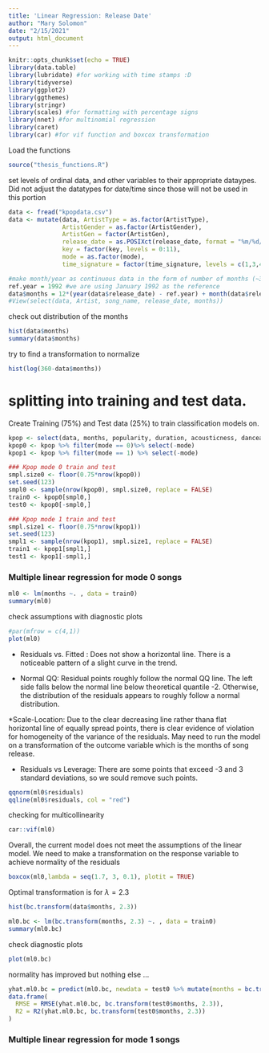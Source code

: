 ```yaml
---
title: 'Linear Regression: Release Date'
author: "Mary Solomon"
date: "2/15/2021"
output: html_document
---
```


```r
knitr::opts_chunk$set(echo = TRUE)
library(data.table)
library(lubridate) #for working with time stamps :D
library(tidyverse)
library(ggplot2)
library(ggthemes)
library(stringr)
library(scales) #for formatting with percentage signs
library(nnet) #for multinomial regression
library(caret)
library(car) #for vif function and boxcox transformation
```


Load the functions
```r
source("thesis_functions.R")
```


set levels of ordinal data, and other variables to their appropriate dataypes. Did not adjust the datatypes for date/time since those will not be used in this portion
```r
data <- fread("kpopdata.csv")
data <- mutate(data, ArtistType = as.factor(ArtistType),
               ArtistGender = as.factor(ArtistGender),
               ArtistGen = factor(ArtistGen),
               release_date = as.POSIXct(release_date, format = "%m/%d/%y"),
               key = factor(key, levels = 0:11),
               mode = as.factor(mode),
               time_signature = factor(time_signature, levels = c(1,3,4,5)))

#make month/year as continuous data in the form of number of months (~360)
ref.year = 1992 #we are using January 1992 as the reference
data$months = 12*(year(data$release_date) - ref.year) + month(data$release_date)
#View(select(data, Artist, song_name, release_date, months))
```


check out distribution of the months 
```r
hist(data$months)
summary(data$months)
```

try to find a transformation to normalize
```r
hist(log(360-data$months))
```



# splitting into training and test data.
Create Training (75%) and Test data (25%) to train classification models on.
```r
kpop <- select(data, months, popularity, duration, acousticness, danceability, energy, instrumentalness, key, loudness, mode, speechiness, tempo, valence)
kpop0 <- kpop %>% filter(mode == 0)%>% select(-mode)
kpop1 <- kpop %>% filter(mode == 1) %>% select(-mode)

### Kpop mode 0 train and test
smpl.size0 <- floor(0.75*nrow(kpop0))
set.seed(123)
smpl0 <- sample(nrow(kpop0), smpl.size0, replace = FALSE)
train0 <- kpop0[smpl0,]
test0 <- kpop0[-smpl0,]

### Kpop mode 1 train and test
smpl.size1 <- floor(0.75*nrow(kpop1))
set.seed(123)
smpl1 <- sample(nrow(kpop1), smpl.size1, replace = FALSE)
train1 <- kpop1[smpl1,]
test1 <- kpop1[-smpl1,]
```



### Multiple linear regression for mode 0 songs
```r
ml0 <- lm(months ~. , data = train0)
summary(ml0)
```

check assumptions with diagnostic plots
```r
#par(mfrow = c(4,1))
plot(ml0)
```

 * Residuals vs. Fitted : Does not show a horizontal line. There is a noticeable pattern of a slight curve in the trend. 
 
 * Normal QQ: Residual points roughly follow the normal QQ line. The left side falls below the normal line below theoretical quantile -2. Otherwise, the distribution of the residuals appears to roughly follow a normal distribution.   
 
 *Scale-Location: Due to the clear decreasing line rather thana flat horizontal line of equally spread points, there is clear evidence of violation for homogeneity of the variance of the residuals. May need to run the model on a transformation of the outcome variable which is the months of song release.
 
 * Residuals vs Leverage: There are some points that exceed -3 and 3 standard deviations, so we sould remove such points.
 



```r
qqnorm(ml0$residuals)
qqline(ml0$residuals, col = "red")
```

checking for multicollinearity
```r
car::vif(ml0)
```



Overall, the current model does not meet the assumptions of the linear model. We need to make a transformation on the response variable to achieve normality of the residuals
```r
boxcox(ml0,lambda = seq(1.7, 3, 0.1), plotit = TRUE)
```

Optimal transformation is for $\lambda = 2.3$

```r
hist(bc.transform(data$months, 2.3))
```




```r
ml0.bc <- lm(bc.transform(months, 2.3) ~. , data = train0)
summary(ml0.bc)
```

check diagnostic plots
```r
plot(ml0.bc)
```

normality has improved but nothing else ...

```r
yhat.ml0.bc = predict(ml0.bc, newdata = test0 %>% mutate(months = bc.transform(test0$months, 2.3)))
data.frame(
  RMSE = RMSE(yhat.ml0.bc, bc.transform(test0$months, 2.3)),
  R2 = R2(yhat.ml0.bc, bc.transform(test0$months, 2.3))
)
```


### Multiple linear regression for mode 1 songs